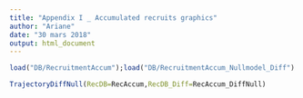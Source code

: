 ```yaml
---
title: "Appendix I _ Accumulated recruits graphics"
author: "Ariane"
date: "30 mars 2018"
output: html_document
---
```


```r
load("DB/RecruitmentAccum");load("DB/RecruitmentAccum_Nullmodel_Diff")

TrajectoryDiffNull(RecDB=RecAccum,RecDB_Diff=RecAccum_DiffNull)

```

